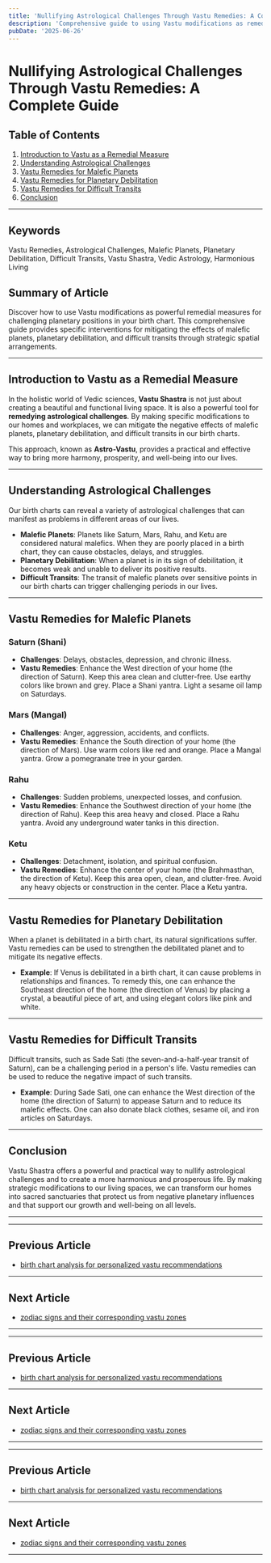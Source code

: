 ```yaml
---
title: 'Nullifying Astrological Challenges Through Vastu Remedies: A Complete Guide'
description: 'Comprehensive guide to using Vastu modifications as remedial measures for challenging planetary positions in a birth chart, including specific interventions for mitigating the effects of malefic planets, planetary debilitation, or difficult transits through strategic spatial arrangements.'
pubDate: '2025-06-26'
---
```


# Nullifying Astrological Challenges Through Vastu Remedies: A Complete Guide

## Table of Contents
1. [Introduction to Vastu as a Remedial Measure](#introduction-to-vastu-as-a-remedial-measure)
2. [Understanding Astrological Challenges](#understanding-astrological-challenges)
3. [Vastu Remedies for Malefic Planets](#vastu-remedies-for-malefic-planets)
4. [Vastu Remedies for Planetary Debilitation](#vastu-remedies-for-planetary-debilitation)
5. [Vastu Remedies for Difficult Transits](#vastu-remedies-for-difficult-transits)
6. [Conclusion](#conclusion)

---

## Keywords
Vastu Remedies, Astrological Challenges, Malefic Planets, Planetary Debilitation, Difficult Transits, Vastu Shastra, Vedic Astrology, Harmonious Living

## Summary of Article
Discover how to use Vastu modifications as powerful remedial measures for challenging planetary positions in your birth chart. This comprehensive guide provides specific interventions for mitigating the effects of malefic planets, planetary debilitation, and difficult transits through strategic spatial arrangements.

---

## Introduction to Vastu as a Remedial Measure

In the holistic world of Vedic sciences, **Vastu Shastra** is not just about creating a beautiful and functional living space. It is also a powerful tool for **remedying astrological challenges**. By making specific modifications to our homes and workplaces, we can mitigate the negative effects of malefic planets, planetary debilitation, and difficult transits in our birth charts.

This approach, known as **Astro-Vastu**, provides a practical and effective way to bring more harmony, prosperity, and well-being into our lives.

---

## Understanding Astrological Challenges

Our birth charts can reveal a variety of astrological challenges that can manifest as problems in different areas of our lives.

- **Malefic Planets**: Planets like Saturn, Mars, Rahu, and Ketu are considered natural malefics. When they are poorly placed in a birth chart, they can cause obstacles, delays, and struggles.
- **Planetary Debilitation**: When a planet is in its sign of debilitation, it becomes weak and unable to deliver its positive results.
- **Difficult Transits**: The transit of malefic planets over sensitive points in our birth charts can trigger challenging periods in our lives.

---

## Vastu Remedies for Malefic Planets

### Saturn (Shani)

- **Challenges**: Delays, obstacles, depression, and chronic illness.
- **Vastu Remedies**: Enhance the West direction of your home (the direction of Saturn). Keep this area clean and clutter-free. Use earthy colors like brown and grey. Place a Shani yantra. Light a sesame oil lamp on Saturdays.

### Mars (Mangal)

- **Challenges**: Anger, aggression, accidents, and conflicts.
- **Vastu Remedies**: Enhance the South direction of your home (the direction of Mars). Use warm colors like red and orange. Place a Mangal yantra. Grow a pomegranate tree in your garden.

### Rahu

- **Challenges**: Sudden problems, unexpected losses, and confusion.
- **Vastu Remedies**: Enhance the Southwest direction of your home (the direction of Rahu). Keep this area heavy and closed. Place a Rahu yantra. Avoid any underground water tanks in this direction.

### Ketu

- **Challenges**: Detachment, isolation, and spiritual confusion.
- **Vastu Remedies**: Enhance the center of your home (the Brahmasthan, the direction of Ketu). Keep this area open, clean, and clutter-free. Avoid any heavy objects or construction in the center. Place a Ketu yantra.

---

## Vastu Remedies for Planetary Debilitation

When a planet is debilitated in a birth chart, its natural significations suffer. Vastu remedies can be used to strengthen the debilitated planet and to mitigate its negative effects.

- **Example**: If Venus is debilitated in a birth chart, it can cause problems in relationships and finances. To remedy this, one can enhance the Southeast direction of the home (the direction of Venus) by placing a crystal, a beautiful piece of art, and using elegant colors like pink and white.

---

## Vastu Remedies for Difficult Transits

Difficult transits, such as Sade Sati (the seven-and-a-half-year transit of Saturn), can be a challenging period in a person's life. Vastu remedies can be used to reduce the negative impact of such transits.

- **Example**: During Sade Sati, one can enhance the West direction of the home (the direction of Saturn) to appease Saturn and to reduce its malefic effects. One can also donate black clothes, sesame oil, and iron articles on Saturdays.

---

## Conclusion

Vastu Shastra offers a powerful and practical way to nullify astrological challenges and to create a more harmonious and prosperous life. By making strategic modifications to our living spaces, we can transform our homes into sacred sanctuaries that protect us from negative planetary influences and that support our growth and well-being on all levels.

---
---

## Previous Article
- [birth chart analysis for personalized vastu recommendations](200803_birth_chart_analysis_for_personalized_vastu_recommendations.mdx)

---

## Next Article
- [zodiac signs and their corresponding vastu zones](200805_zodiac_signs_and_their_corresponding_vastu_zones.mdx)

---
---

## Previous Article
- [birth chart analysis for personalized vastu recommendations](200803_birth_chart_analysis_for_personalized_vastu_recommendations.mdx)

---

## Next Article
- [zodiac signs and their corresponding vastu zones](200805_zodiac_signs_and_their_corresponding_vastu_zones.mdx)

---
---

## Previous Article
- [birth chart analysis for personalized vastu recommendations](200803_birth_chart_analysis_for_personalized_vastu_recommendations.mdx)

---

## Next Article
- [zodiac signs and their corresponding vastu zones](200805_zodiac_signs_and_their_corresponding_vastu_zones.mdx)

---
